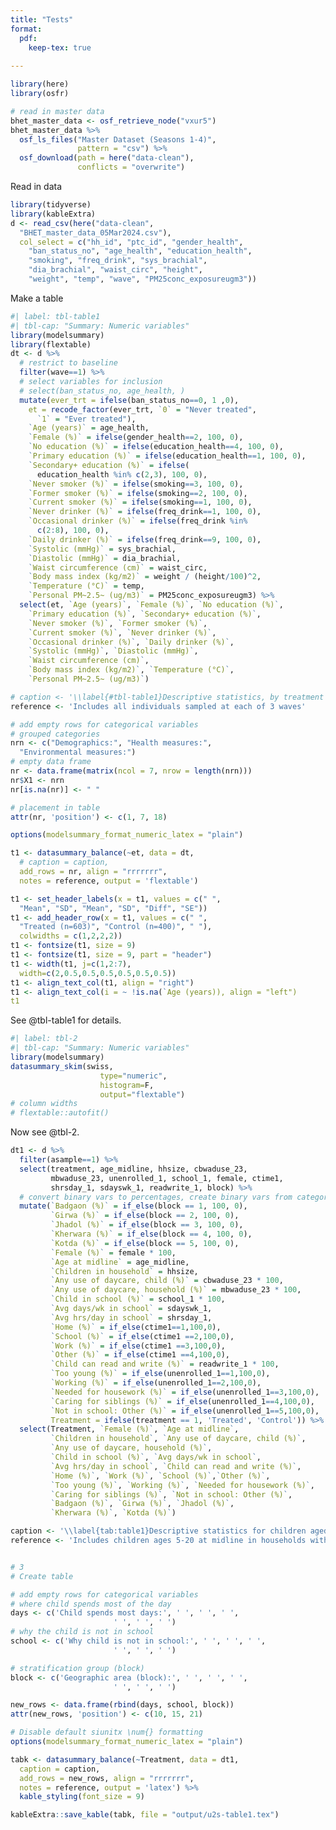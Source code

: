 ```yaml
---
title: "Tests"
format: 
  pdf:
    keep-tex: true
  
---
```


```r
library(here)
library(osfr)

# read in master data
bhet_master_data <- osf_retrieve_node("vxur5")
bhet_master_data %>%
  osf_ls_files("Master Dataset (Seasons 1-4)",
               pattern = "csv") %>%
  osf_download(path = here("data-clean"),
               conflicts = "overwrite")
```

Read in data
```r
library(tidyverse)
library(kableExtra)
d <- read_csv(here("data-clean", 
  "BHET_master_data_05Mar2024.csv"),
  col_select = c("hh_id", "ptc_id", "gender_health",
    "ban_status_no", "age_health", "education_health",
    "smoking", "freq_drink", "sys_brachial", 
    "dia_brachial", "waist_circ", "height",
    "weight", "temp", "wave", "PM25conc_exposureugm3"))
```

Make a table
```r
#| label: tbl-table1
#| tbl-cap: "Summary: Numeric variables"
library(modelsummary)
library(flextable)
dt <- d %>%
  # restrict to baseline
  filter(wave==1) %>%
  # select variables for inclusion
  # select(ban_status_no, age_health, )
  mutate(ever_trt = ifelse(ban_status_no==0, 1 ,0),
    et = recode_factor(ever_trt, `0` = "Never treated", 
      `1` = "Ever treated"),
    `Age (years)` = age_health,
    `Female (%)` = ifelse(gender_health==2, 100, 0),
    `No education (%)` = ifelse(education_health==4, 100, 0),
    `Primary education (%)` = ifelse(education_health==1, 100, 0),
    `Secondary+ education (%)` = ifelse(
      education_health %in% c(2,3), 100, 0),
    `Never smoker (%)` = ifelse(smoking==3, 100, 0),
    `Former smoker (%)` = ifelse(smoking==2, 100, 0),
    `Current smoker (%)` = ifelse(smoking==1, 100, 0),
    `Never drinker (%)` = ifelse(freq_drink==1, 100, 0),
    `Occasional drinker (%)` = ifelse(freq_drink %in% 
      c(2:8), 100, 0),
    `Daily drinker (%)` = ifelse(freq_drink==9, 100, 0),
    `Systolic (mmHg)` = sys_brachial,
    `Diastolic (mmHg)` = dia_brachial,
    `Waist circumference (cm)` = waist_circ,
    `Body mass index (kg/m2)` = weight / (height/100)^2,
    `Temperature (°C)` = temp,
    `Personal PM~2.5~ (ug/m3)` = PM25conc_exposureugm3) %>%
  select(et, `Age (years)`, `Female (%)`, `No education (%)`, 
    `Primary education (%)`, `Secondary+ education (%)`, 
    `Never smoker (%)`, `Former smoker (%)`, 
    `Current smoker (%)`, `Never drinker (%)`, 
    `Occasional drinker (%)`, `Daily drinker (%)`,
    `Systolic (mmHg)`, `Diastolic (mmHg)`,
    `Waist circumference (cm)`,
    `Body mass index (kg/m2)`, `Temperature (°C)`,
    `Personal PM~2.5~ (ug/m3)`)

# caption <- '\\label{#tbl-table1}Descriptive statistics, by treatment status'
reference <- 'Includes all individuals sampled at each of 3 waves'

# add empty rows for categorical variables
# grouped categories
nrn <- c("Demographics:", "Health measures:",
  "Environmental measures:")
# empty data frame
nr <- data.frame(matrix(ncol = 7, nrow = length(nrn)))
nr$X1 <- nrn
nr[is.na(nr)] <- " "

# placement in table
attr(nr, 'position') <- c(1, 7, 18)

options(modelsummary_format_numeric_latex = "plain")

t1 <- datasummary_balance(~et, data = dt, 
  # caption = caption,
  add_rows = nr, align = "rrrrrrr",
  notes = reference, output = 'flextable')

t1 <- set_header_labels(x = t1, values = c(" ", 
  "Mean", "SD", "Mean", "SD", "Diff", "SE"))
t1 <- add_header_row(x = t1, values = c(" ", 
  "Treated (n=603)", "Control (n=400)", " "),
  colwidths = c(1,2,2,2))
t1 <- fontsize(t1, size = 9)
t1 <- fontsize(t1, size = 9, part = "header")
t1 <- width(t1, j=c(1,2:7), 
  width=c(2,0.5,0.5,0.5,0.5,0.5,0.5))
t1 <- align_text_col(t1, align = "right")
t1 <- align_text_col(i = ~ !is.na(`Age (years)), align = "left")
t1
```
See @tbl-table1 for details.

```r
#| label: tbl-2
#| tbl-cap: "Summary: Numeric variables"
library(modelsummary)
datasummary_skim(swiss,
                    type="numeric",
                    histogram=F,
                    output="flextable")
# column widths
# flextable::autofit()
```

Now see @tbl-2.

```r
dt1 <- d %>%
  filter(asample==1) %>%
  select(treatment, age_midline, hhsize, cbwaduse_23,
         mbwaduse_23, unenrolled_1, school_1, female, ctime1,
         shrsday_1, sdayswk_1, readwrite_1, block) %>%
  # convert binary vars to percentages, create binary vars from categories
  mutate(`Badgaon (%)` = if_else(block == 1, 100, 0),
         `Girwa (%)` = if_else(block == 2, 100, 0),
         `Jhadol (%)` = if_else(block == 3, 100, 0),
         `Kherwara (%)` = if_else(block == 4, 100, 0),
         `Kotda (%)` = if_else(block == 5, 100, 0),
         `Female (%)` = female * 100, 
         `Age at midline` = age_midline,
         `Children in household` = hhsize,
         `Any use of daycare, child (%)` = cbwaduse_23 * 100,
         `Any use of daycare, household (%)` = mbwaduse_23 * 100,
         `Child in school (%)` = school_1 * 100,
         `Avg days/wk in school` = sdayswk_1,
         `Avg hrs/day in school` = shrsday_1,
         `Home (%)` = if_else(ctime1==1,100,0),
         `School (%)` = if_else(ctime1 ==2,100,0),
         `Work (%)` = if_else(ctime1 ==3,100,0),
         `Other (%)` = if_else(ctime1 ==4,100,0),
         `Child can read and write (%)` = readwrite_1 * 100,
         `Too young (%)` = if_else(unenrolled_1==1,100,0),
         `Working (%)` = if_else(unenrolled_1==2,100,0),
         `Needed for housework (%)` = if_else(unenrolled_1==3,100,0),
         `Caring for siblings (%)` = if_else(unenrolled_1==4,100,0),
         `Not in school: Other (%)` = if_else(unenrolled_1==5,100,0),
         Treatment = ifelse(treatment == 1, 'Treated', 'Control')) %>%
  select(Treatment, `Female (%)`, `Age at midline`,
         `Children in household`, `Any use of daycare, child (%)`,
         `Any use of daycare, household (%)`,
         `Child in school (%)`, `Avg days/wk in school`,
         `Avg hrs/day in school`, `Child can read and write (%)`,
         `Home (%)`, `Work (%)`, `School (%)`,`Other (%)`, 
         `Too young (%)`, `Working (%)`, `Needed for housework (%)`,
         `Caring for siblings (%)`, `Not in school: Other (%)`,
         `Badgaon (%)`, `Girwa (%)`, `Jhadol (%)`,
         `Kherwara (%)`, `Kotda (%)`)

caption <- '\\label{tab:table1}Descriptive statistics for children aged 5 to 20 years at midline with at least 1 younger sibling, by treatment arm.'
reference <- 'Includes children ages 5-20 at midline in households with at least one younger sibling at midline.'


# 3
# Create table

# add empty rows for categorical variables
# where child spends most of the day
days <- c('Child spends most days:', ' ', ' ', ' ',
                       ' ', ' ', ' ')
# why the child is not in school
school <- c('Why child is not in school:', ' ', ' ', ' ',
                       ' ', ' ', ' ')

# stratification group (block)
block <- c('Geographic area (block):', ' ', ' ', ' ',
                       ' ', ' ', ' ')

new_rows <- data.frame(rbind(days, school, block))
attr(new_rows, 'position') <- c(10, 15, 21)

# Disable default siunitx \num{} formatting
options(modelsummary_format_numeric_latex = "plain")

tabk <- datasummary_balance(~Treatment, data = dt1,
  caption = caption,
  add_rows = new_rows, align = "rrrrrrr", 
  notes = reference, output = 'latex') %>%
  kable_styling(font_size = 9)

kableExtra::save_kable(tabk, file = "output/u2s-table1.tex")
```
